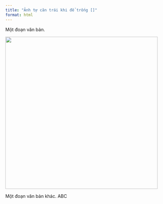 ---
title: "Ảnh tự căn trái khi để trống []"
format: html
---

Một đoạn văn bản.

::: {.can-giua-anh}

![](/figures/toan-thpt/toan-12/chan-troi/sach-giao-khoa/chuong-1/bai-2/vd-bang-bien-thien){width=475px fig-align="center"}

:::

Một đoạn văn bản khác. ABC